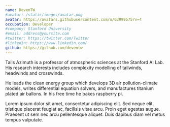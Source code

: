 ```yaml
---
name: DevenTW
#avatar: /static/images/avatar.png
avatar: https://avatars.githubusercontent.com/u/63999575?v=4
occupation: Developer
#company: Stanford University
#email: address@yoursite.com
#twitter: https://twitter.com/Twitter
#linkedin: https://www.linkedin.com/
github: https://github.com/deventw
---
```


Tails Azimuth is a professor of atmospheric sciences at the Stanford AI Lab. His research interests includes complexity modelling of tailwinds, headwinds and crosswinds.

He leads the clean energy group which develops 3D air pollution-climate models, writes differential equation solvers, and manufactures titanium plated air ballons. In his free time he bakes raspberry pi.

Lorem ipsum dolor sit amet, consectetur adipiscing elit. Sed neque elit, tristique placerat feugiat ac, facilisis vitae arcu. Proin eget egestas augue. Praesent ut sem nec arcu pellentesque aliquet. Duis dapibus diam vel metus tempus vulputate.
